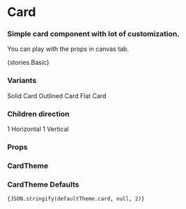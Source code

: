 
<Meta title="Core/Card" component={Card} />

# Card

### Simple card component with lot of customization.

You can play with the props in canvas tab.

<Preview withToolbar>
    <Story name="Basic">{stories.Basic}</Story>
</Preview>

### Variants

<Preview>
    <Card variant="solid">
        <Text>Solid Card</Text>
    </Card>
    <Card variant="outlined">
        <Text>Outlined Card</Text>
    </Card>
    <Card variant="flat">
        <Text>Flat Card</Text>
    </Card>
</Preview>

### Children direction

<Preview>
    <Card variant="outlined" flowDirection="horizontal">
        <Text>1</Text>
        <Text>Horizontal</Text>
    </Card>
    <Card variant="outlined" flowDirection="vertical">
        <Text>1</Text>
        <Text>Vertical</Text>
    </Card>
</Preview>

### Props

<Props of={Card} />

### CardTheme

<Props of={stories.ThemeInterface} />

### CardTheme Defaults

<code>{JSON.stringify(defaultTheme.card, null, 2)}</code>

